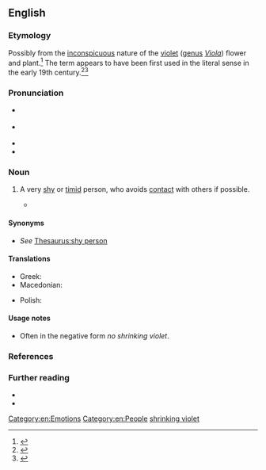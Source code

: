 ==English==
{{was wotd|2018|December|5}}

===Etymology===
Possibly from the [[inconspicuous]] nature of the [[violet]] ([[genus]] ''[[Viola]]'') flower and plant.<ref>{{R:World Wide Words|entry=Shrinking violet|url=http://www.worldwidewords.org/qa/qa-shr2.htm|date_created=25 September 2010}}</ref> The term appears to have been first used in the literal sense in the early 19th century.<ref>{{cite-journal|author=Leigh Hunt|authorlink=Leigh Hunt|title=Ronald of the Perfect Hand|magazine=The Indicator|location=London|publisher=Joseph Appleyard|date=23 February 1820|issue=XX|page=158|pageurl=https://archive.org/stream/indicator01onwhgoog#page/n164/mode/1up|oclc=561227160|passage=The sun looked out with a melancholy smile upon the moss and the poor grass, chequered here and there with flowers almost as poor. There was the buttercup, struggling from a dirty white into a yellow; and a faint-coloured poppy, neither the good nor the ill of which was then known; and here and there by the thorny underwood a '''shrinking violet'''.}}</ref><ref>{{cite-journal|author=[James Gates Percival]|authorlink=James Gates Percival|title=The Perpetual Youth of Nature. A Soliloquy.|magazine=The United States Literary Gazette|location=Boston, Mass.|publisher=Harrison Gray|date=1 November 1825|year_published=1826|volume=III|issue=3|page=109|pageurl=https://books.google.com/books?id=n-wRAAAAYAAJ&pg=PA109|oclc=648386174|passage=The wind is very low— / It hardly wags the '''shrinking violet''', / Or sends a quiver to the aspen leaf,{{nb...}}}}</ref>

===Pronunciation===
* {{a|RP}} {{IPA|en|/ˈʃɹɪŋkɪŋ ˈvaɪələt/|/ˈʃɹɪŋkɪŋ ˈvaɪlət/|/-lɪt/}}
* {{a|GA}} {{IPA|en|/ˈʃɹɪŋkɪŋ ˈvaɪələt/|/ˈʃɹɪŋkɪŋ ˈvaɪlət/}}
* {{audio|en|en-au-shrinking violet.ogg|Audio (AU)}}
* {{hyphenation|en|shrink|ing vio|let}}

===Noun===
{{en-noun}}

# {{lb|en|idiomatic}} A very [[shy]] or [[timid]] person, who avoids [[contact#Noun|contact]] with others if possible. {{defdate|from early 19th c.}}
#: {{usex|en|June, no '''shrinking violet''' she, crossed the room and introduced herself to the newcomers.}}
#* {{quote-song|en |year=1965 |artist={{w|Tom Lehrer}} |title=So Long Mom (A Song for World War III) |album={{w|That Was the Year That Was}} |text=Little Johnny Jones, he was a US pilot / And no '''shrinking violet''' was he / He was mighty proud when World War III was declared / He wasn't scared, no siree! |note=side 2, track 1}}

====Synonyms====
* ''See'' [[Thesaurus:shy person]]

====Translations====
{{trans-top|very shy person}}
* Greek: {{t+|el|χαμηλοβλεπούσα|f}}
* Macedonian: {{t|mk|срамежливец|m}}
{{trans-mid}}
* Polish: {{t+|pl|trusia|m|f}}
{{trans-bottom}}

====Usage notes====
* Often in the negative form ''no shrinking violet''.

===References===
<references />

===Further reading===
* {{pedia|shrinking violet|shrinking violet (disambiguation)}}
* {{R:OneLook}}

{{C|en|Personality}}

[[Category:en:Emotions]]
[[Category:en:People]]
[[Category:en:Violet family plants| shrinking violet]]